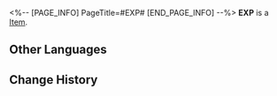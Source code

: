 <%-- [PAGE_INFO]
PageTitle=#EXP#
[END_PAGE_INFO] --%>
{{Item Infobox
|id          = 21
|image       = Item EXP.png
|type        = 
|invCategory = 
|rarity      = 3
|effect      = The depths of memory, proof of growth.
|description = ''"I am not Fuli... I only believe in myself, for the path of immortality never ends."''
}}
'''EXP''' is a [[Item]].

==Other Languages==
{{Other Languages
|en   = EXP
|zhs  = 经验
|zht  = 經驗
|ja   = 経験
|ko   = 경험치
|es   = EXP
|fr   = EXP
|ru   = Опыт
|th   = EXP
|vi   = EXP
|de   = EP
|id   = EXP
|pt   = EXP
}}

==Change History==
{{Change History|1.0}}